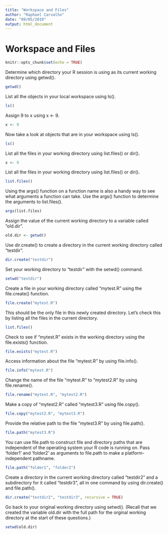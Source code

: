 ```yaml
---
title: "Workspace and Files"
author: "Raphael Carvalho"
date: "09/05/2019"
output: html_document
---
```


# Workspace and Files

```r
knitr::opts_chunk$set(echo = TRUE)
```


Determine which directory your R session is using as its current working
directory using getwd().

```r
getwd()
```


List all the objects in your local workspace using ls().

```r
ls()
```

Assign 9 to x using x <- 9.

```r
x <- 9
```

Now take a look at objects that are in your workspace using ls().

```r
ls()
```

List all the files in your working directory using list.files() or dir().

```r
x <- 9
```

List all the files in your working directory using list.files() or dir().

```r
list.files()
```

Using the args() function on a function name is also a handy way to see
what arguments a function can take. Use the args() function to determine the arguments to list.files().

```r
args(list.files)
```

Assign the value of the current working directory to a variable called
"old.dir".

```r
old.dir <- getwd()
```

Use dir.create() to create a directory in the current working directory
called "testdir".

```r
dir.create("testdir")
```

Set your working directory to "testdir" with the setwd() command.

```r
setwd("testdir")
```

Create a file in your working directory called "mytest.R" using the
file.create() function.

```r
file.create("mytest.R")
```

This should be the only file in this newly created directory. Let's check
this by listing all the files in the current directory.

```r
list.files()
```

Check to see if "mytest.R" exists in the working directory using the
file.exists() function.

```r
file.exists("mytest.R")
```

Access information about the file "mytest.R" by using file.info().

```r
file.info("mytest.R")
```

Change the name of the file "mytest.R" to "mytest2.R" by using
file.rename().

```r
file.rename("mytest.R", "mytest2.R")
```

Make a copy of "mytest2.R" called "mytest3.R" using file.copy().

```r
file.copy("mytest2.R", "mytest3.R")
```

Provide the relative path to the file "mytest3.R" by using file.path().

```r
file.path("mytest3.R")
```

You can use file.path to construct file and directory paths that are
independent of the operating system your R code is running on. Pass
'folder1' and 'folder2' as arguments to file.path to make a
platform-independent pathname.

```r
file.path("folder1", "folder2")
```

Create a directory in the current working directory called "testdir2" and a
subdirectory for it called "testdir3", all in one command by using
dir.create() and file.path().

```r
dir.create("testdir2", "testdir3", recursive = TRUE)
```

Go back to your original working directory using setwd(). (Recall that we
created the variable old.dir with the full path for the orginal working
directory at the start of these questions.)

```r
setwd(old.dir)
```

